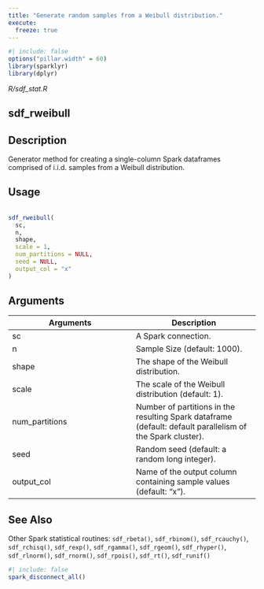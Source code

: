 ```yaml
---
title: "Generate random samples from a Weibull distribution."
execute:
  freeze: true
---
```


```r
#| include: false
options("pillar.width" = 60)
library(sparklyr) 
library(dplyr)
```

*R/sdf_stat.R*

## sdf_rweibull

## Description
 Generator method for creating a single-column Spark dataframes comprised of i.i.d. samples from a Weibull distribution. 


## Usage
```r
 
sdf_rweibull( 
  sc, 
  n, 
  shape, 
  scale = 1, 
  num_partitions = NULL, 
  seed = NULL, 
  output_col = "x" 
) 
```

## Arguments
|Arguments|Description|
|---|---|
| sc | A Spark connection. |
| n | Sample Size (default: 1000). |
| shape | The shape of the Weibull distribution. |
| scale | The scale of the Weibull distribution (default: 1). |
| num_partitions | Number of partitions in the resulting Spark dataframe (default: default parallelism of the Spark cluster). |
| seed | Random seed (default: a random long integer). |
| output_col | Name of the output column containing sample values (default: "x"). |






## See Also
 Other Spark statistical routines:  `sdf_rbeta()`, `sdf_rbinom()`, `sdf_rcauchy()`, `sdf_rchisq()`, `sdf_rexp()`, `sdf_rgamma()`, `sdf_rgeom()`, `sdf_rhyper()`, `sdf_rlnorm()`, `sdf_rnorm()`, `sdf_rpois()`, `sdf_rt()`, `sdf_runif()` 


```r
#| include: false
spark_disconnect_all()
```
